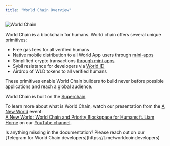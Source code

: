 ```yaml
---
title: "World Chain Overview"
---
```


![World Chain](/images/docs/worldchain-cover.png)

World Chain is a blockchain for humans. World chain offers several unique primitives:

-   Free gas fees for all verified humans
-   Native mobile distribution to all World App users through [mini-apps](/mini-apps)
-   Simplified crypto transactions [through mini apps](/mini-apps/commands/verify)
-   Sybil resistance for developers via [World ID](/world-id)
-   Airdrop of WLD tokens to all verified humans

These primitives enable World Chain builders to build never before possible applications and reach a global audience.

World Chain is built on the [Superchain](https://docs.optimism.io/superchain/superchain-explainer).

To learn more about what is World Chain, watch our presentation from the [A New World](https://www.youtube.com/watch?v=_RWvsCZ17x8&ab_channel=World) event: <br />
[A New World: World Chain and Priority Blockspace for Humans ft. Liam Horne](https://www.youtube.com/watch?v=NSxyKsSwjsc&ab_channel=World) on our [YouTube channel](https://www.youtube.com/@worldnetworkofficial).

<Note>
Is anything missing in the documentation? Please reach out on our [Telegram for World Chain developers](https://t.me/worldcoindevelopers)
</Note>
